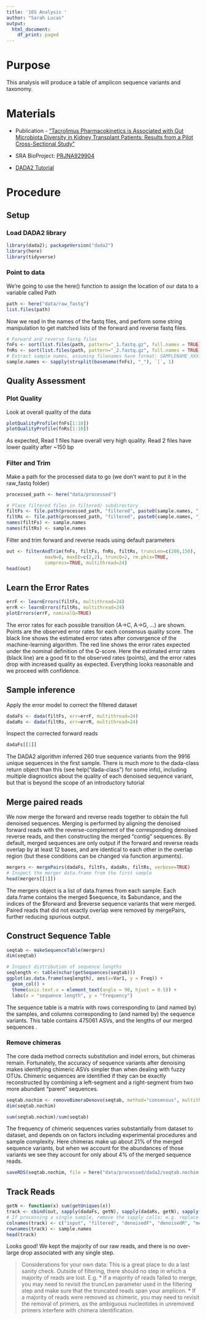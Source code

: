 ```yaml
---
title: '16S Analysis '
author: "Sarah Lucas"
output:
  html_document:
    df_print: paged
---
```


# Purpose

This analysis will produce a table of amplicon sequence variants and taxonomy.

# Materials
* Publication - ["Tacrolimus Pharmacokinetics is Associated with Gut Microbiota Diversity in Kidney Transplant Patients: Results from a Pilot Cross-Sectional Study"](https://ascpt.onlinelibrary.wiley.com/doi/10.1002/cpt.3077)

* SRA BioProject: [PRJNA929904](https://www.ncbi.nlm.nih.gov/Traces/study/?acc=PRJNA929904&o=acc_s%3Aa)

* [DADA2 Tutorial](https://benjjneb.github.io/dada2/tutorial.html)

# Procedure

## Setup

### Load DADA2 library

```r
library(dada2); packageVersion("dada2")
library(here)
library(tidyverse)
```

### Point to data

We're going to use the here() function to assign the location of our data to a variable called Path
```r
path <- here("data/raw_fastq")
list.files(path)
```

Now we read in the names of the fastq files, and perform some string manipulation to get matched lists of the forward and reverse fastq files.

```r
# Forward and reverse fastq files
fnFs <- sort(list.files(path, pattern="_1.fastq.gz", full.names = TRUE))
fnRs <- sort(list.files(path, pattern="_2.fastq.gz", full.names = TRUE))
# Extract sample names, assuming filenames have format: SAMPLENAME_XXX.fastq
sample.names <- sapply(strsplit(basename(fnFs), "_"), `[`, 1)
```

## Quality Assessment

### Plot Quality

Look at overall quality of the data

```r
plotQualityProfile(fnFs[1:10])
plotQualityProfile(fnRs[1:10])
```
As expected, Read 1 files have overall very high quality. Read 2 files have lower quality after ~150 bp


### Filter and Trim

Make a path for the processed data to go (we don't want to put it in the raw_fastq folder)
```r
processed_path <- here("data/processed")

# Place filtered files in filtered/ subdirectory
filtFs <- file.path(processed_path, "filtered", paste0(sample.names, "_F_filt.fastq.gz"))
filtRs <- file.path(processed_path, "filtered", paste0(sample.names, "_R_filt.fastq.gz"))
names(filtFs) <- sample.names
names(filtRs) <- sample.names
```

Filter and trim forward and reverse reads using default parameters
```r
out <- filterAndTrim(fnFs, filtFs, fnRs, filtRs, truncLen=c(200,150),
              maxN=0, maxEE=c(2,2), truncQ=2, rm.phix=TRUE,
              compress=TRUE, multithread=24)
head(out)
```
## Learn the Error Rates
```r
errF <- learnErrors(filtFs, multithread=24)
errR <- learnErrors(filtRs, multithread=24)
plotErrors(errF, nominalQ=TRUE)
```

The error rates for each possible transition (A→C, A→G, …) are shown. Points are the observed error rates for each consensus quality score. The black line shows the estimated error rates after convergence of the machine-learning algorithm. The red line shows the error rates expected under the nominal definition of the Q-score. Here the estimated error rates (black line) are a good fit to the observed rates (points), and the error rates drop with increased quality as expected. Everything looks reasonable and we proceed with confidence.


## Sample inference
Apply the error model to correct the filtered dataset
```r
dadaFs <- dada(filtFs, err=errF, multithread=24)
dadaRs <- dada(filtRs, err=errR, multithread=24)
```

Inspect the corrected forward reads
```r
dadaFs[[1]]
```
The DADA2 algorithm inferred 260 true sequence variants from the 9916 unique sequences in the first sample. There is much more to the dada-class return object than this (see help("dada-class") for some info), including multiple diagnostics about the quality of each denoised sequence variant, but that is beyond the scope of an introductory tutorial


## Merge paired reads

We now merge the forward and reverse reads together to obtain the full denoised sequences. Merging is performed by aligning the denoised forward reads with the reverse-complement of the corresponding denoised reverse reads, and then constructing the merged “contig” sequences. By default, merged sequences are only output if the forward and reverse reads overlap by at least 12 bases, and are identical to each other in the overlap region (but these conditions can be changed via function arguments).

```r
mergers <- mergePairs(dadaFs, filtFs, dadaRs, filtRs, verbose=TRUE)
# Inspect the merger data.frame from the first sample
head(mergers[[1]])
```
The mergers object is a list of data.frames from each sample. Each data.frame contains the merged $sequence, its $abundance, and the indices of the $forward and $reverse sequence variants that were merged. Paired reads that did not exactly overlap were removed by mergePairs, further reducing spurious output.

## Construct Sequence Table

```r
seqtab <- makeSequenceTable(mergers)
dim(seqtab)
```

```r
# Inspect distribution of sequence lengths
seqlength <- table(nchar(getSequences(seqtab)))
ggplot(as.data.frame(seqlength), aes(x=Var1, y = Freq)) +
  geom_col() +
  theme(axis.text.x = element_text(angle = 90, hjust = 0.5)) +
  labs(x = "sequence length", y = "frequency")
```
The sequence table is a matrix with rows corresponding to (and named by) the samples, and columns corresponding to (and named by) the sequence variants. This table contains 475061 ASVs, and the lengths of our merged sequences .

### Remove chimeras

The core dada method corrects substitution and indel errors, but chimeras remain. Fortunately, the accuracy of sequence variants after denoising makes identifying chimeric ASVs simpler than when dealing with fuzzy OTUs. Chimeric sequences are identified if they can be exactly reconstructed by combining a left-segment and a right-segment from two more abundant “parent” sequences.

```r
seqtab.nochim <- removeBimeraDenovo(seqtab, method="consensus", multithread=24, verbose=TRUE)
dim(seqtab.nochim)
```

```r
sum(seqtab.nochim)/sum(seqtab)
```

The frequency of chimeric sequences varies substantially from dataset to dataset, and depends on on factors including experimental procedures and sample complexity. Here chimeras make up about 21% of the merged sequence variants, but when we account for the abundances of those variants we see they account for only about 4% of the merged sequence reads.

```r
saveRDS(seqtab.nochim, file = here("data/processed/dada2/seqtab.nochim.rds"))
```


## Track Reads

```r
getN <- function(x) sum(getUniques(x))
track <- cbind(out, sapply(dadaFs, getN), sapply(dadaRs, getN), sapply(mergers, getN), rowSums(seqtab.nochim))
# If processing a single sample, remove the sapply calls: e.g. replace sapply(dadaFs, getN) with getN(dadaFs)
colnames(track) <- c("input", "filtered", "denoisedF", "denoisedR", "merged", "nonchim")
rownames(track) <- sample.names
head(track)
```

Looks good! We kept the majority of our raw reads, and there is no over-large drop associated with any single step.

> Considerations for your own data: This is a great place to do a last sanity check. Outside of filtering, there should no step in which a majority of reads are lost. E.g.
  * If a majority of reads failed to merge, you may need to revisit the truncLen parameter used in the filtering step and make sure that the truncated reads span your amplicon. 
  * If a majority of reads were removed as chimeric, you may need to revisit the removal of primers, as the ambiguous nucleotides in unremoved primers interfere with chimera identification.
 



